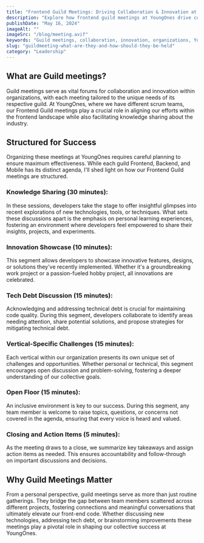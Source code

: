 ```yaml
---
title: "Frontend Guild Meetings: Driving Collaboration & Innovation at YoungOnes"
description: "Explore how frontend guild meetings at YoungOnes drive collaboration and innovation, fueling continuous improvement in development processes."
publishDate: "May 16, 2024"
imageAlt: ""
imageSrc: "/blog/meeting.avif"
keywords: "Guild meetings, collaboration, innovation, organizations, YoungOnes, scrum teams, Frontend Guild meetings"
slug: "guildmeeting-what-are-they-and-how-should-they-be-held"
category: "Leadership"
---
```


## What are Guild meetings?

Guild meetings serve as vital forums for collaboration and innovation within organizations, with each meeting tailored to the unique needs of its respective guild. At YoungOnes, where we have different scrum teams, our Frontend Guild meetings play a crucial role in aligning our efforts within the frontend landscape while also facilitating knowledge sharing about the industry.

## Structured for Success

Organizing these meetings at YoungOnes requires careful planning to ensure maximum effectiveness. While each guild Frontend, Backend, and Mobile has its distinct agenda, I'll shed light on how our Frontend Guild meetings are structured.

### Knowledge Sharing (30 minutes):

In these sessions, developers take the stage to offer insightful glimpses into recent explorations of new technologies, tools, or techniques. What sets these discussions apart is the emphasis on personal learning experiences, fostering an environment where developers feel empowered to share their insights, projects, and experiments.

### Innovation Showcase (10 minutes):

This segment allows developers to showcase innovative features, designs, or solutions they've recently implemented. Whether it's a groundbreaking work project or a passion-fueled hobby project, all innovations are celebrated.

### Tech Debt Discussion (15 minutes):

Acknowledging and addressing technical debt is crucial for maintaining code quality. During this segment, developers collaborate to identify areas needing attention, share potential solutions, and propose strategies for mitigating technical debt.

### Vertical-Specific Challenges (15 minutes):

Each vertical within our organization presents its own unique set of challenges and opportunities. Whether personal or technical, this segment encourages open discussion and problem-solving, fostering a deeper understanding of our collective goals.

### Open Floor (15 minutes):

An inclusive environment is key to our success. During this segment, any team member is welcome to raise topics, questions, or concerns not covered in the agenda, ensuring that every voice is heard and valued.

### Closing and Action Items (5 minutes):

As the meeting draws to a close, we summarize key takeaways and assign action items as needed. This ensures accountability and follow-through on important discussions and decisions.

## Why Guild Meetings Matter

From a personal perspective, guild meetings serve as more than just routine gatherings. They bridge the gap between team members scattered across different projects, fostering connections and meaningful conversations that ultimately elevate our front-end code. Whether discussing new technologies, addressing tech debt, or brainstorming improvements these meetings play a pivotal role in shaping our collective success at YoungOnes.

